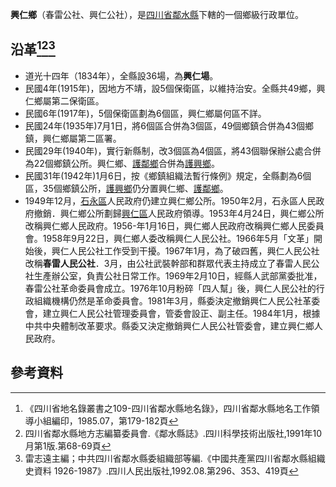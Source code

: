 '''興仁鄉'''（春雷公社、興仁公社），是[[四川省|四川省]][[鄰水縣|鄰水縣]]下轄的一個鄉級行政單位。

== 沿革<ref>《四川省地名錄叢書之109-四川省鄰水縣地名錄》，四川省鄰水縣地名工作領導小組編印，1985.07，第179-182頁</ref><ref>四川省鄰水縣地方志編纂委員會.《鄰水縣誌》.四川科學技術出版社,1991年10月第1版.第68-69頁</ref><ref>雷志遠主編；中共四川省鄰水縣委組織部等編.《中國共產黨四川省鄰水縣組織史資料 1926-1987》.四川人民出版社,1992.08.第296、353、419頁</ref>==
* 道光十四年（1834年），全縣設36場，為'''興仁場'''。
* 民國4年(1915年)，因地方不靖，設5個保衛區，以維持治安。全縣共49鄉，興仁鄉屬第二保衛區。
* 民國6年(1917年)，5個保衛區劃為6個區，興仁鄉屬何區不詳。
* 民國24年(1935年)7月1日，將6個區合併為3個區，49個鄉鎮合併為43個鄉鎮，興仁鄉屬第二區署。
* 民國29年(1940年)，實行新縣制，改3個區為4個區，將43個聯保辦公處合併為22個鄉鎮公所。興仁鄉、[[護鄰鄉|護鄰鄉]]合併為[[護興鄉|護興鄉]]。
* 民國31年(1942年)1月6日，按《鄉鎮組織法暫行條例》規定，全縣劃為6個區，35個鄉鎮公所，[[護興鄉|護興鄉]]仍分置興仁鄉、[[護鄰鄉|護鄰鄉]]。
*  1949年12月，[[石永區|石永區]]人民政府仍建立興仁鄉公所。1950年2月，石永區人民政府撤銷．興仁鄉公所劃歸[[興仁區|興仁區]]人民政府領導。1953年4月24日，興仁鄉公所改稱興仁鄉人民政府。1956-年1月16日，興仁鄉人民政府改稱興仁鄉人民委員會。1958年9月22日，興仁鄉人委改稱興仁人民公社。1966年5月「文革」開始後，興仁人民公社工作受到干擾。1967年1月，為了破四舊，興仁人民公社改稱'''春雷人民公社'''．3月，由公社武裝幹部和群眾代表主持成立了春雷人民公社生產辦公室，負責公社日常工作。1969年2月10日，經縣人武部黨委批准，春雷公社革命委員會成立。1976年10月粉碎「四人幫」後，興仁人民公社的行政組織機構仍然是革命委員會。1981年3月，縣委決定撤銷興仁人民公社革委會，建立興仁人民公社管理委員會，管委會設正、副主任。1984年1月，根據中共中央體制改革要求。縣委又決定撤銷興仁人民公社管委會，建立興仁鄉人民政府。

== 參考資料 ==
{{reflist}}
{{鄰水縣行政區劃（清代）}}
{{鄰水縣行政區劃（民國4年至民國24年7月1日）}}
{{鄰水縣行政區劃（民國24年7月1日至民國29年4月）}}
{{鄰水縣行政區劃（民國31年1月6日至民國38年12月21日）}}
{{鄰水縣行政區劃（1949年12月21日至1950年2月）}}
{{鄰水縣行政區劃（1950年2月至1951年6月9日）}}
{{鄰水縣行政區劃（1951年6月9日至1952年7月17日）}}
{{鄰水縣行政區劃（1952年7月17日至1953年4月24日）}}
{{鄰水縣行政區劃（1953年4月24日至1953年9月4日）}}
{{鄰水縣行政區劃（1953年9月4日至1955年3月5日）}}
{{鄰水縣行政區劃（1955年3月5日至1956年1月24日）}}
{{鄰水縣行政區劃（1956年1月24日至1963年5月25日）}}
{{鄰水縣行政區劃（1963年5月25日至1993年12月31日）}}
{{鄰水縣行政區劃}}